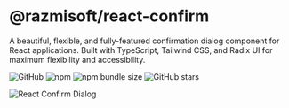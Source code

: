 # @razmisoft/react-confirm

A beautiful, flexible, and fully-featured confirmation dialog component for React applications. Built with TypeScript, Tailwind CSS, and Radix UI for maximum flexibility and accessibility.

![GitHub](https://img.shields.io/github/license/sadamkhan7679/react-confirm)
![npm](https://img.shields.io/npm/v/@razmisoft/react-confirm)
![npm bundle size](https://img.shields.io/bundlephobia/minzip/@razmisoft/react-confirm)
![GitHub stars](https://img.shields.io/github/stars/sadamkhan7679/react-confirm)

[//]: # "![React Confirm Dialog Demo]()"

![React Confirm Dialog](react-confirm.png "React Confirm Dialog")
